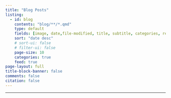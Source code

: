 ```yaml
---
title: "Blog Posts"
listing:
  - id: blog
    contents: "blog/**/*.qmd"
    type: default
    fields: [image, date,file-modified, title, subtitle, categories, reading-time]
    sort: "date desc"
    # sort-ui: false
    # filter-ui: false
    page-size: 10
    categories: true
    feed: true
page-layout: full
title-block-banner: false
comments: false
citation: false
---
```


---

::: {#blog}
:::